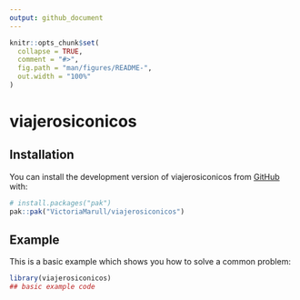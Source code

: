```yaml
---
output: github_document
---
```


<!-- README.md is generated from README.Rmd. Please edit that file -->

```r
knitr::opts_chunk$set(
  collapse = TRUE,
  comment = "#>",
  fig.path = "man/figures/README-",
  out.width = "100%"
)
```

# viajerosiconicos 

<!-- badges: start -->
<!-- badges: end -->





## Installation

You can install the development version of viajerosiconicos from [GitHub](https://github.com/) with:

``` r
# install.packages("pak")
pak::pak("VictoriaMarull/viajerosiconicos")
```

## Example

This is a basic example which shows you how to solve a common problem:

```r
library(viajerosiconicos)
## basic example code
```



